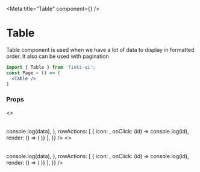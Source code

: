 
<Meta title="Table" component={<Table/>} />

# Table

Table component is used when we have a lot of data to display in formatted order. It also can be used with pagination

```jsx
import { Table } from 'finki-ui';
const Page = () => (
  <Table />
)
```

### Props
<Props of={Table} />

<Preview withSource="open">
  <Story name="default">
    <>
    <Table
            columns={columns}
            data={data}
            options={{
                rowSelection: {
                    active: true,
                    action: (data) => console.log(data),
                },
                rowActions: [
                    { icon: <MdDelete />, onClick: (id) => console.log(id), render: () => ( <MdDelete />)}
                ],
            }}
        />
      </>
  </Story>
</Preview>

<Preview withSource="open">
  <Story name="with pagination">
    <>
    <Table
            columns={columns}
            data={data}
            options={{
                rowSelection: {
                    active: true,
                    action: (data) => console.log(data),
                },
                rowActions: [
                    { icon: <MdDelete />, onClick: (id) => console.log(id), render: () => ( <MdDelete />)}
                ],
            }}
        />
        <Pagination
            onPageChange={console.log}
            totalItems={50}
            startPage={4}
            numberOfPagesDisplayed={10}
            itemsPerPage={12}
        />
      </>
  </Story>
</Preview>